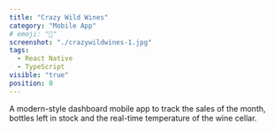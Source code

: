 ```yaml
---
title: "Crazy Wild Wines"
category: "Mobile App"
# emoji: "📓"
screenshot: "./crazywildwines-1.jpg"
tags:
  - React Native
  - TypeScript
visible: "true"
position: 0
---
```


A modern-style dashboard mobile app to track the sales of the month, bottles left in stock and the real-time temperature of the wine cellar.
